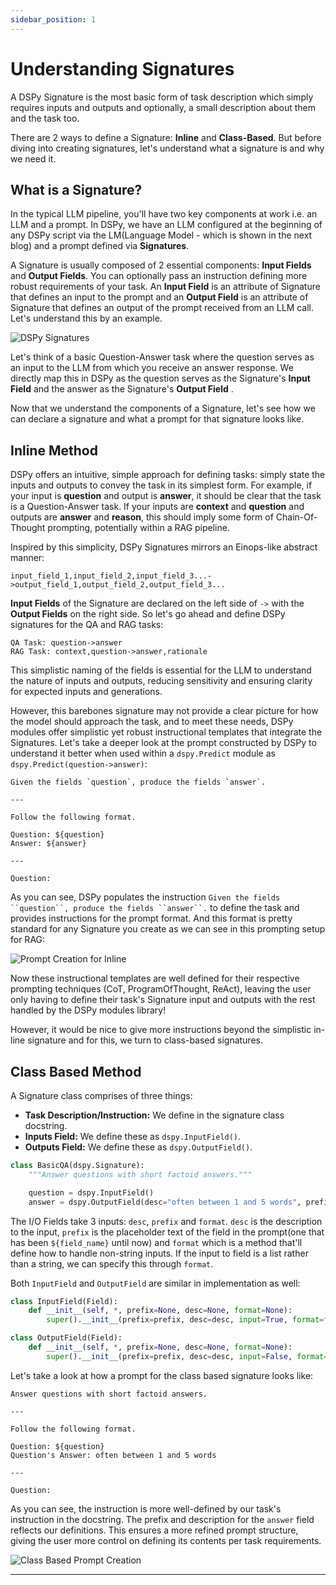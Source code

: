 ```yaml
---
sidebar_position: 1
---
```



# Understanding Signatures

A DSPy Signature is the most basic form of task description which simply requires inputs and outputs and optionally, a small description about them and the task too.

There are 2 ways to define a Signature: **Inline** and **Class-Based**. But before diving into creating signatures, let's understand what a signature is and why we need it.

## What is a Signature?

In the typical LLM pipeline, you'll have two key components at work i.e. an LLM and a prompt. In DSPy, we have an LLM configured at the beginning of any DSPy script via the LM(Language Model - which is shown in the next blog) and a prompt defined via **Signatures**.

A Signature is usually composed of 2 essential components: **Input Fields** and **Output Fields**. You can optionally pass an instruction defining more robust requirements of your task. An **Input Field** is an attribute of Signature that defines an input to the prompt and an **Output Field** is an attribute of Signature that defines an output of the prompt received from an LLM call. Let's understand this by an example.

![DSPy Signatures](./img/dspy_signatures.png)

Let's think of a basic Question-Answer task where the question serves as an input to the LLM from which you receive an answer response. We directly map this in DSPy as the question serves as the Signature's **Input Field** and the answer as the Signature's **Output Field** .

Now that we understand the components of a Signature, let's see how we can declare a signature and what a prompt for that signature looks like.

## Inline Method

DSPy offers an intuitive, simple approach for defining tasks: simply state the inputs and outputs to convey the task in its simplest form. For example, if your input is **question** and output is **answer**, it should be clear that the task is a Question-Answer task. If your inputs are **context** and **question** and outputs are **answer** and **reason**, this should imply some form of Chain-Of-Thought prompting, potentially within a RAG pipeline.

Inspired by this simplicity, DSPy Signatures mirrors an Einops-like abstract manner:

```text
input_field_1,input_field_2,input_field_3...->output_field_1,output_field_2,output_field_3...
```

**Input Fields** of the Signature are declared on the left side of `->` with the **Output Fields** on the right side. So let's go ahead and define DSPy signatures for the QA and RAG tasks:

```text
QA Task: question->answer
RAG Task: context,question->answer,rationale
```

This simplistic naming of the fields is essential for the LLM to understand the nature of inputs and outputs, reducing sensitivity and ensuring clarity for expected inputs and generations. 

However, this barebones signature may not provide a clear picture for how the model should approach the task, and to meet these needs, DSPy modules offer simplistic yet robust instructional templates that integrate the Signatures.
Let's take a deeper look at the prompt constructed by DSPy to understand it better when used within a `dspy.Predict` module as `dspy.Predict(question->answer)`:

```
Given the fields `question`, produce the fields `answer`.

---

Follow the following format.

Question: ${question}
Answer: ${answer}

---

Question:
```

As you can see, DSPy populates the instruction `Given the fields ``question``, produce the fields ``answer``.` to define the task and provides instructions for the prompt format. And this format is pretty standard for any Signature you create as we can see in this prompting setup for RAG:

![Prompt Creation for Inline](./img/prompt_creation.png)

Now these instructional templates are well defined for their respective prompting techniques (CoT, ProgramOfThought, ReAct), leaving the user only having to define their task's Signature input and outputs with the rest handled by the DSPy modules library!

However, it would be nice to give more instructions beyond the simplistic in-line signature and for this, we turn to class-based signatures.

## Class Based Method

A Signature class comprises of three things:

* **Task Description/Instruction:** We define in the signature class docstring.
* **Inputs Field:** We define these as `dspy.InputField()`.
* **Outputs Field:** We define these as `dspy.OutputField()`.

```python
class BasicQA(dspy.Signature):
    """Answer questions with short factoid answers."""

    question = dspy.InputField()
    answer = dspy.OutputField(desc="often between 1 and 5 words", prefix="Question's Answer:")
```

The I/O Fields take 3 inputs: `desc`, `prefix` and `format`. `desc` is the description to the input, `prefix` is the placeholder text of the field in the prompt(one that has been `${field_name}` until now) and `format` which is a method that'll define how to handle non-string inputs. If the input to field is a list rather than a string, we can specify this through `format`.

Both `InputField` and `OutputField` are similar in implementation as well:

```python
class InputField(Field):
    def __init__(self, *, prefix=None, desc=None, format=None):
        super().__init__(prefix=prefix, desc=desc, input=True, format=format)

class OutputField(Field):
    def __init__(self, *, prefix=None, desc=None, format=None):
        super().__init__(prefix=prefix, desc=desc, input=False, format=format)
```

Let's take a look at how a prompt for the class based signature looks like:

```text
Answer questions with short factoid answers.

---

Follow the following format.

Question: ${question}
Question's Answer: often between 1 and 5 words

---

Question:
```

As you can see, the instruction is more well-defined by our task's instruction in the docstring. The prefix and description for the `answer` field reflects our definitions. This ensures a more refined prompt structure, giving the user more control on defining its contents per task requirements.

![Class Based Prompt Creation](./img/class_based_prompt_creation.png)

***

<AuthorDetails name="Herumb Shandilya"/>